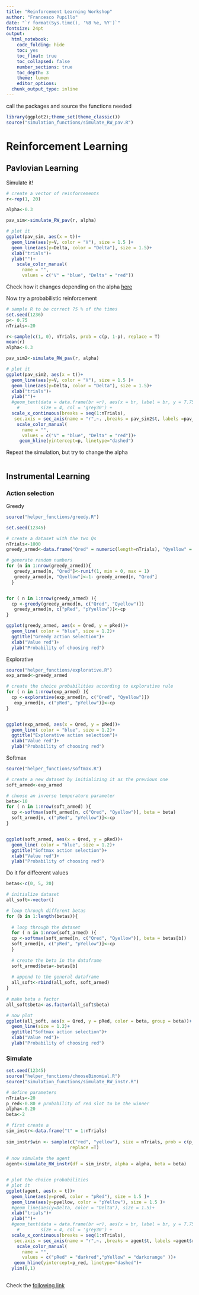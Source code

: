 ```yaml
---
title: "Reinforcement Learning Workshop"
author: "Francesco Pupillo"
date: "`r format(Sys.time(), '%B %e, %Y')`"
fontsize: 24pt
output:
  html_notebook:
    code_folding: hide
    toc: yes
    toc_float: true
    toc_collapsed: false
    number_sections: true
    toc_depth: 3
    theme: lumen
    editor_options: 
  chunk_output_type: inline
---
```


call the packages and source the functions needed
```r
library(ggplot2);theme_set(theme_classic())
source("simulation_functions/simulate_RW_pav.R")

```


# Reinforcement Learning 
## Pavlovian Learning
Simulate it!
```r
# create a vector of reinforcements
r<-rep(1, 20)

alpha<-0.3

pav_sim<-simulate_RW_pav(r, alpha)

# plot it 
ggplot(pav_sim, aes(x = t))+
  geom_line(aes(y=V, color = "V"), size = 1.5 )+
  geom_line(aes(y=Delta, color = "Delta"), size = 1.5)+
  xlab("trials")+
  ylab("")+
    scale_color_manual(
      name = "",
      values = c("V" = "blue", "Delta" = "red"))

```



Check how it changes depending on the alpha [here](https://francescopupillo.shinyapps.io/rmw_shiny/)

Now try a probabilistic reinforcement
```r

# sample R to be correct 75 % of the times
set.seed(1236)
p<- 0.75
nTrials<-20

r<-sample(c(1, 0), nTrials, prob = c(p, 1-p), replace = T)
mean(r)
alpha<-0.3

pav_sim2<-simulate_RW_pav(r, alpha)

# plot it 
ggplot(pav_sim2, aes(x = t))+
  geom_line(aes(y=V, color = "V"), size = 1.5 )+
  geom_line(aes(y=Delta, color = "Delta"), size = 1.5)+
  xlab("trials")+
  ylab("")+
  #geom_text(data = data.frame(br =r), aes(x = br, label = br, y = 7.75),
    #        size = 4, col = 'grey30') +
  scale_x_continuous(breaks = seq(1:nTrials),
   sec.axis = sec_axis(name = "r",~. ,breaks = pav_sim2$t, labels =pav_sim2$r))+
    scale_color_manual(
      name = "",
      values = c("V" = "blue", "Delta" = "red"))+
     geom_hline(yintercept=p, linetype="dashed")

```

Repeat the simulation, but try to change the alpha
```r

```

## Instrumental Learning

### Action selection

Greedy
```r
source("helper_functions/greedy.R")

set.seed(12345)

# create a dataset with the two Qs
nTrials<-1000
greedy_armed<-data.frame("Qred" = numeric(length=nTrials), "Qyellow" = numeric(length=nTrials), "pRed" = numeric(length=nTrials), "pYellow" = numeric(length=nTrials))

# generate random numbers
for (n in 1:nrow(greedy_armed)){
   greedy_armed[n, "Qred"]<-runif(1, min = 0, max = 1)
   greedy_armed[n, "Qyellow"]<-1- greedy_armed[n, "Qred"]
  }


for ( n in 1:nrow(greedy_armed) ){
  cp <-greedy(greedy_armed[n, c("Qred", "Qyellow")])
   greedy_armed[n, c("pRed", "pYyellow")]<-cp
}

ggplot(greedy_armed, aes(x = Qred, y = pRed))+
  geom_line( color = "blue", size = 1.2)+
  ggtitle("Greedy action selection")+
  xlab("Value red")+
  ylab("Probability of choosing red")

```
Explorative
```r
source("helper_functions/explorative.R")
exp_armed<-greedy_armed

# create the choice probabilities according to explorative rule
for ( n in 1:nrow(exp_armed) ){
  cp <-explorative(exp_armed[n, c("Qred", "Qyellow")])
   exp_armed[n, c("pRed", "pYellow")]<-cp
}


ggplot(exp_armed, aes(x = Qred, y = pRed))+
  geom_line( color = "blue", size = 1.2)+
  ggtitle("Explorative action selection")+
  xlab("Value red")+
  ylab("Probability of choosing red")

```

Softmax
```r
source("helper_functions/softmax.R")

# create a new dataset by initializing it as the previous one
soft_armed<-exp_armed

# choose an inverse temperature parameter
beta<-10
for ( n in 1:nrow(soft_armed) ){
  cp <-softmax(soft_armed[n, c("Qred", "Qyellow")], beta = beta)
  soft_armed[n, c("pRed", "pYellow")]<-cp
}


ggplot(soft_armed, aes(x = Qred, y = pRed))+
  geom_line( color = "blue", size = 1.2)+
  ggtitle("Softmax action selection")+
  xlab("Value red")+
  ylab("Probability of choosing red")

```
Do it for diffeerent values
```r
betas<-c(0, 5, 20)

# initialize dataset
all_soft<-vector()

# loop through different betas
for (b in 1:length(betas)){
  
  # loop through the dataset
  for ( n in 1:nrow(soft_armed) ){
  cp <-softmax(soft_armed[n, c("Qred", "Qyellow")], beta = betas[b])
  soft_armed[n, c("pRed", "pYellow")]<-cp
  }
  
  # create the beta in the dataframe
  soft_armed$beta<-betas[b]
  
  # append to the general dataframe
  all_soft<-rbind(all_soft, soft_armed)
}
    
# make beta a factor
all_soft$beta<-as.factor(all_soft$beta)

# now plot
ggplot(all_soft, aes(x = Qred, y = pRed, color = beta, group = beta))+
  geom_line(size = 1.2)+
  ggtitle("Softmax action selection")+
  xlab("Value red")+
  ylab("Probability of choosing red")
```


### Simulate
```r
set.seed(12345)
source("helper_functions/chooseBinomial.R")
source("simulation_functions/simulate_RW_instr.R")

# define parameters
nTrials<-20
p_red<-0.80 # probability of red slot to be the winner
alpha<-0.20
beta<-2

# first create a
sim_instr<-data.frame("t" = 1:nTrials)
                    
sim_instr$win <- sample(c("red", "yellow"), size = nTrials, prob = c(p_red, 1-p_red),
                        replace =T)
                      
# now simulate the agent
agent<-simulate_RW_instr(df = sim_instr, alpha = alpha, beta = beta)


# plot the choice probabilities
# plot it 
ggplot(agent, aes(x = t))+
  geom_line(aes(y=pred, color = "pRed"), size = 1.5 )+
  geom_line(aes(y=pyellow, color = "pYellow"), size = 1.5 )+
  #geom_line(aes(y=Delta, color = "Delta"), size = 1.5)+
  xlab("trials")+
  ylab("")+
  #geom_text(data = data.frame(br =r), aes(x = br, label = br, y = 7.75),
    #        size = 4, col = 'grey30') +
  scale_x_continuous(breaks = seq(1:nTrials),
   sec.axis = sec_axis(name = "r",~. ,breaks = agent$t, labels =agent$r))+
    scale_color_manual(
      name = "",
      values = c("pRed" = "darkred","pYellow" = "darkorange" ))+
   geom_hline(yintercept=p_red, linetype="dashed")+
  ylim(0,1)
  

```
Check the [following link ](https://francescopupillo.shinyapps.io/lr_shiny/)


